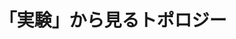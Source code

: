 ﻿---
title: "「実験」から見るトポロジー"
category: "理学院"
vol: "49"
interviewee: "小島 定吉 "
url: ""
tags: []
pdf: "49-3.pdf"
career: ""
preface: "多面体や球はすべて「同じ」ものとみなし、それらに共通する性質を調べていく数学の研究をトポロジーという。ここ小島研では、コンピュータを用いた大規模な計算やシミュレーションを積極的に活用し、様々なトポロジーの問題を研究している。"
---
